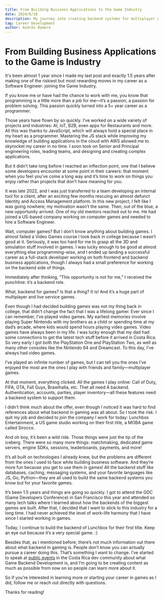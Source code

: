 ```yaml
---
title: From Building Business Applications to the Game Industry
date: 2024/6/18
description: My journey into creating backend systems for multiplayer games.
tag: Career Development
author: Andrés Romero
---
```


# From Building Business Applications to the Game is Industry

It's been almost 1 year since I made my last post and exactly 1.5 years after making one of the riskiest but most rewarding moves in my career as a Software Engineer: joining the Game Industry.

If you know me or have had the chance to work with me, you know that programming is a little more than a job for me—it’s a passion, a passion for problem solving. This passion quickly turned into a 5+ year career as a programmer.

Those years have flown by so quickly. I’ve worked on a wide variety of projects and industries: AI, IoT, B2B, even apps for Restaurants and more. All this was thanks to JavaScript, which will always hold a special place in my heart as a programmer. Mastering the JS stack while improving my knowledge of building applications in the cloud with AWS allowed me to skyrocket my career in no time. I soon took on Senior and Principal engineering roles, leading teams, and designing and creating complex applications.

But it didn’t take long before I reached an inflection point, one that I believe some developers encounter at some point in their careers: that moment when you feel you’ve come a long way and it’s time to work on things you enjoy rather than projects that don’t have meaning for you.

It was late 2022, and I was just transferred to a team developing an internal tool for a client, after an exciting few months rescuing an almost defunct Identity and Access Management platform. In this new project, I felt like I was going nowhere; my motivation wasn’t the same. Then, out of the blue, a new opportunity arrived. One of my old mentors reached out to me. He had joined a US-based company working on computer games and needed to hire a Software Engineer.

Wait, computer games? But I don’t know anything about building games. I almost failed a Video Games course I took back in college because I wasn’t good at it. Seriously, it was too hard for me to grasp all the 3D and simulation stuff involved in games. I was lucky enough to be good at almost everything else programming-wise, and I ended up landing a successful career as a full-stack developer working on both frontend and backend business applications, though I always had a small preference for working on the backend side of things.

Immediately after thinking, “This opportunity is not for me,” I received the punchline: it’s a backend role.

What, backend for games? Is that a thing? It is! And it’s a huge part of multiplayer and live service games.

Even though I had decided building games was not my thing back in college, that didn’t change the fact that I was a lifelong gamer. Ever since I can remember, I’ve played video games. My earliest memories involve playing Super Nintendo with my brothers as a child or spending time at my dad’s arcade, where kids would spend hours playing video games. Video games have always been in my life. I was lucky enough that my dad had some connections to get the latest tech stuff before it arrived in Costa Rica. So very early I got both the PlayStation One and PlayStation Two, as well as many other consoles like the Nintendo 64 and Dreamcast. To this day, I've always had video games.

I’ve played an infinite number of games, but I can tell you the ones I’ve enjoyed the most are the ones I play with friends and family—multiplayer games.

At that moment, everything clicked. All the games I play online: Call of Duty, FIFA, GTA, Fall Guys, Brawlhalla, etc. Thet all need A backend. Authentication, accounts, parties, player inventory—all these features need a backend system to support them.

I didn’t think much about the offer, even though I noticed it was hard to find references about what backend in gaming was all about. So I took the risk. I quit my job and decided to join the company I work for today: Lunchbox Entertainment, a US game studio working on their first title, a MOBA game called Sirocco.

And oh boy, it’s been a wild ride. Those things were just the tip of the iceberg. There were so many more things: matchmaking, dedicated game servers, engine SDKs, sessions, leaderboards, payments, and more!

It’s all built on technologies I already knew, but the problems are different from the ones I used to face while building business software. And they’re more fun because you get to use them in games! All the backend stuff like databases, caching, messaging systems, and your favorite languages like JS, Go, Python—they are all used to build the same backend systems you know but for your favorite games.

It’s been 1.5 years and things are going so quickly. I got to attend the GDC (Game Developers Conference) in San Francisco this year and attended so many tech talks where I learned about how the backends of the biggest games are built. After that, I decided that I want to stick to this industry for a long time. I had never achieved the level of work-life harmony that I have since I started working in games.

Today, I continue to build the backend of Lunchbox for their first title. Keep an eye out because it’s a very special game. :)

Besides that, as I mentioned before, there’s not much information out there about what backend in gaming is. People don’t know you can actually pursue a career doing this. That’s something I want to change. I’ve started to speak at [public events](https://www.linkedin.com/feed/update/urn:li:activity:7195120566918356992/) in the Costa Rica dev community about what Game Backend Development is, and I’m going to be creating content as much as possible from now on so people can learn more about it.

So if you’re interested in learning more or starting your career in games as I did, follow me or reach out directly with questions.

Thanks for reading!